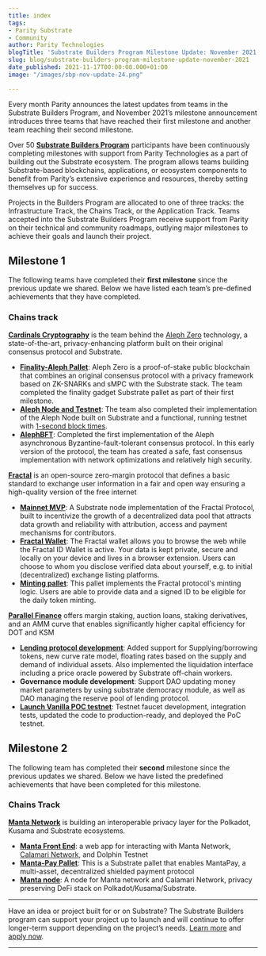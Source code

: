 ```yaml
---
title: index
tags:
- Parity Substrate
- Community
author: Parity Technologies
blogTitle: 'Substrate Builders Program Milestone Update: November 2021'
slug: blog/substrate-builders-program-milestone-update-november-2021
date_published: 2021-11-17T00:00:00.000+01:00
image: "/images/sbp-nov-update-24.png"

---
```

Every month Parity announces the latest updates from teams in the Substrate Builders Program, and November 2021’s milestone announcement introduces three teams that have reached their first milestone and another team reaching their second milestone.

Over 50 [**Substrate Builders Program**](https://substrate.io/ecosystem/substrate-builders-program/) participants have been continuously completing milestones with support from Parity Technologies as a part of building out the Substrate ecosystem. The program allows teams building Substrate-based blockchains, applications, or ecosystem components to benefit from Parity’s extensive experience and resources, thereby setting themselves up for success.

Projects in the Builders Program are allocated to one of three tracks: the Infrastructure Track, the Chains Track, or the Application Track. Teams accepted into the Substrate Builders Program receive support from Parity on their technical and community roadmaps, outlying major milestones to achieve their goals and launch their project.

## Milestone 1

The following teams have completed their **first milestone** since the previous update we shared. Below we have listed each team’s pre-defined achievements that they have completed.

### Chains track

[**Cardinals Cryptography**](https://cardinals.cc/) is the team behind the [Aleph Zero](https://alephzero.org/) technology, a state-of-the-art, privacy-enhancing platform built on their original consensus protocol and Substrate.

* [**Finality-Aleph Pallet**](https://github.com/Cardinal-Cryptography/aleph-node/tree/main/finality-aleph): Aleph Zero is a proof-of-stake public blockchain that combines an original consensus protocol with a privacy framework based on ZK-SNARKs and sMPC with the Substrate stack. The team completed the finality gadget Substrate pallet as part of their first milestone.
* [**Aleph Node and Testnet**](https://github.com/Cardinal-Cryptography/aleph-node/): The team also completed their implementation of the Aleph Node built on Substrate and a functional, running testnet with [1-second block times](https://azero.dev/#/explorer).
* [**AlephBFT**](https://github.com/Cardinal-Cryptography/alephbft): Completed the first implementation of the Aleph asynchronous Byzantine-fault-tolerant consensus protocol. In this early version of the protocol, the team has created a safe, fast consensus implementation with network optimizations and relatively high security.

[**Fractal**](https://protocol.fractal.id/) is an open-source zero-margin protocol that defines a basic standard to exchange user information in a fair and open way ensuring a high-quality version of the free internet

* [**Mainnet MVP**](https://protocol.fractal.id/mainnet-launch): A Substrate node implementation of the Fractal Protocol, built to incentivize the growth of a decentralized data pool that attracts data growth and reliability with attribution, access and payment mechanisms for contributors.
* [**Fractal Wallet**](https://protocol.fractal.id/fractal-id-wallet): The Fractal wallet allows you to browse the web while the Fractal ID Wallet is active. Your data is kept private, secure and locally on your device and lives in a browser extension. Users can choose to whom you disclose verified data about yourself, e.g. to initial (decentralized) exchange listing platforms.
* [**Minting pallet**](https://github.com/trustfractal/protocol/tree/34ea14eac260a3b2af8fa8e3f7b4ce91c6f17e04/blockchain/pallets/minting): This pallet implements the Fractal protocol's minting logic. Users are able to provide data and a signed ID to be eligible for the daily token minting.

[**Parallel Finance**](https://parallel.fi/) offers margin staking, auction loans, staking derivatives, and an AMM curve that enables significantly higher capital efficiency for DOT and KSM

* [**Lending protocol development**](https://github.com/parallel-finance/parallel): Added support for Supplying/borrowing tokens, new curve rate model, floating rates based on the supply and demand of individual assets. Also implemented the liquidation interface including a price oracle powered by Substrate off-chain workers.
* **Governance module development**: Support DAO updating money market parameters by using substrate democracy module, as well as DAO managing the reserve pool of lending protocol.
* [**Launch Vanilla POC testnet**](https://docs.parallel.fi/a-guide-to-testnet/testnet-experience): Testnet faucet development, integration tests, updated the code to production-ready, and deployed the PoC testnet.

## Milestone 2

The following team has completed their **second** milestone since the previous updates we shared. Below we have listed the predefined achievements that have been completed for this milestone.

### Chains Track

[**Manta Network**](https://manta.network/) is building an interoperable privacy layer for the Polkadot, Kusama and Substrate ecosystems.

* [**Manta Front End**](https://github.com/Manta-Network/manta-front-end): a web app for interacting with Manta Network, [Calamari Network](https://www.calamari.network/), and Dolphin Testnet
* [**Manta-Pay Pallet**](https://github.com/Manta-Network/pallet-manta-pay): This is a Substrate pallet that enables MantaPay, a multi-asset, decentralized shielded payment protocol
* [**Manta node**](https://github.com/Manta-Network/Manta/tree/manta): A node for Manta network and Calamari Network, privacy preserving DeFi stack on Polkadot/Kusama/Substrate.

***

Have an idea or project built for or on Substrate? The Substrate Builders program can support your project up to launch and will continue to offer longer-term support depending on the project’s needs. [Learn more](https://www.substrate.io/builders-program/) and [apply now](https://docs.google.com/forms/d/e/1FAIpQLSfEYJE3X0RQs3Kucqthe4D8zyUcV1yEvyIw98L2X9_78b4BVA/viewform).

***